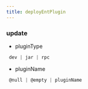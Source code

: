 ```yaml
---
title: deployEntPlugin
---
```


### update

- pluginType
```js 
 dev | jar | rpc
```
- pluginName
```js 
 @null | @empty | pluginName
```

